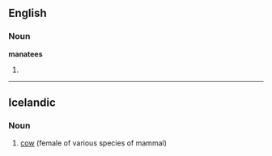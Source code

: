 ==English==

===Noun===
'''manatees'''

# {{plural of|[[manatee]]}}

{{anagrams:en/aaeemnst}}
----

==Icelandic==

===Noun===
{{infl|is|noun}}

# [[cow]] (female of various species of mammal)

{{tbot entry|Icelandic|cow|2007|November}}